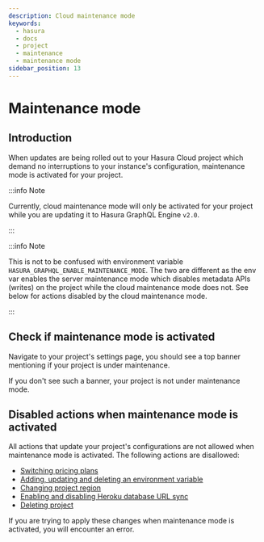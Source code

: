 ```yaml
---
description: Cloud maintenance mode
keywords:
  - hasura
  - docs
  - project
  - maintenance
  - maintenance mode
sidebar_position: 13
---
```



# Maintenance mode

## Introduction

When updates are being rolled out to your Hasura Cloud project which
demand no interruptions to your instance's configuration, maintenance
mode is activated for your project.

:::info Note

Currently, cloud maintenance mode will only be activated for your
project while you are updating it to Hasura GraphQL Engine `v2.0`.

:::

:::info Note

This is not to be confused with environment variable
`HASURA_GRAPHQL_ENABLE_MAINTENANCE_MODE`. The two are different as the
env var enables the server maintenance mode which disables metadata APIs
(writes) on the project while the cloud maintenance mode does not. See
below for actions disabled by the cloud maintenance mode.

:::

## Check if maintenance mode is activated

Navigate to your project's settings page, you should see a top banner
mentioning if your project is under maintenance.

<Thumbnail
  src="/img/graphql/cloud/projects/maintenance-mode.png"
  alt="Project with maintenance mode activated"
/>

If you don't see such a banner, your project is not under maintenance
mode.

## Disabled actions when maintenance mode is activated

All actions that update your project's configurations are not allowed
when maintenance mode is activated. The following actions are
disallowed:

-   [Switching pricing plans](/graphql/cloud/projects/pricing.mdx)
-   [Adding, updating and deleting an environment variable](/graphql/cloud/projects/env-vars.mdx)
-   [Changing project region](/graphql/cloud/projects/regions.mdx)
-   [Enabling and disabling Heroku database URL sync](/graphql/cloud/projects/heroku-url-sync.mdx)
-   [Deleting project](/graphql/cloud/projects/delete.mdx)

If you are trying to apply these changes when maintenance mode is
activated, you will encounter an error.
